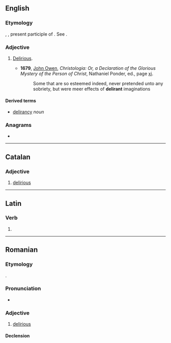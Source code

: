 {{also|délirant}}
==English==

===Etymology===
{{etyl|la|en}} {{lena}} {{m|la|dēlīrāns}}, {{m|la|dēlīrantis}}, present participle of {{m|la|dēlīrō}}. See {{m|en|delirium}}.

===Adjective===
{{en-adj}}

# {{lb|en|obsolete}} [[delirious|Delirious]].
#* '''1679''', [[w:John Owen (theologian)|John Owen]], ''Christologia: Or, a Declaration of the Glorious Mystery of the Person of Christ'', Nathaniel Ponder, ed., page [https://books.google.com/books?id=HwY8AQAAMAAJ&pg=PP17&q=delirant&f=false#v=onepage&q=delirant&f=false xi].
#*: Some that are so esteemed indeed, never pretended unto any sobriety, but were meer effects of '''delirant''' imaginations

====Derived terms====
* [[delirancy]] ''noun''

{{Webster 1913}}

===Anagrams===
* {{anagrams|en|a=adeilnrt|daintrel}}

----

==Catalan==

===Adjective===
{{ca-adj|mf}}

# [[delirious]]

----

==Latin==

===Verb===
{{la-verb-form|dēlīrant}}

# {{inflection of|la|dēlīrō||3|p|pres|actv|indc}}

----

==Romanian==

===Etymology===
{{bor+|ro|fr|délirant}}.

===Pronunciation===
* {{IPA|ro|[deliˈrant]}}

===Adjective===
{{ro-adj|4}}

# [[delirious]]

====Declension====
{{ro-adj-4|mpl=deliranți}}